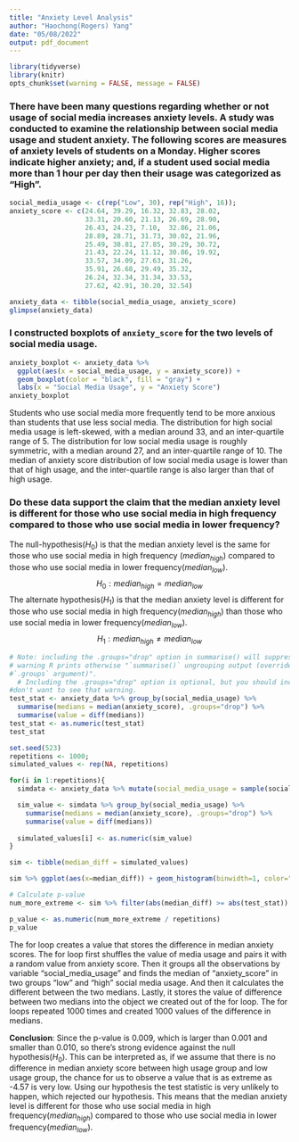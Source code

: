 ```yaml
---
title: "Anxiety Level Analysis"
author: "Haochong(Rogers) Yang"
date: "05/08/2022"
output: pdf_document
---
```


```r
library(tidyverse)
library(knitr)
opts_chunk$set(warning = FALSE, message = FALSE)
```

### There have been many questions regarding whether or not usage of social media increases anxiety levels. A study was conducted to examine the relationship between social media usage and student anxiety. The following scores are measures of anxiety levels of students on a Monday. Higher scores indicate higher anxiety; and, if a student used social media more than 1 hour per day then their usage was categorized as "High".

```r
social_media_usage <- c(rep("Low", 30), rep("High", 16));
anxiety_score <- c(24.64, 39.29, 16.32, 32.83, 28.02, 
                   33.31, 20.60, 21.13, 26.69, 28.90,
                   26.43, 24.23, 7.10,  32.86, 21.06,
                   28.89, 28.71, 31.73, 30.02, 21.96,
                   25.49, 38.81, 27.85, 30.29, 30.72,
                   21.43, 22.24, 11.12, 30.86, 19.92,
                   33.57, 34.09, 27.63, 31.26,
                   35.91, 26.68, 29.49, 35.32,
                   26.24, 32.34, 31.34, 33.53,
                   27.62, 42.91, 30.20, 32.54)

anxiety_data <- tibble(social_media_usage, anxiety_score)
glimpse(anxiety_data)
```


### I constructed boxplots of `anxiety_score` for the two levels of social media usage. 

```r
anxiety_boxplot <- anxiety_data %>% 
  ggplot(aes(x = social_media_usage, y = anxiety_score)) +
  geom_boxplot(color = "black", fill = "gray") +
  labs(x = "Social Media Usage", y = "Anxiety Score")
anxiety_boxplot
```

Students who use social media more frequently tend to be more anxious than students that use less social media. The distribution for high social media usage is left-skewed, with a median around 33, and an inter-quartile range of 5. The distribution for low social media usage is roughly symmetric, with a median around 27, and an inter-quartile range of 10. The median of anxiety score distribution of low social media usage is lower than that of high usage, and the inter-quartile range is also larger than that of high usage.

### Do these data support the claim that the median anxiety level is different for those who use social media in high frequency compared to those who use social media in lower frequency? 

The null-hypothesis($H_0$) is that the median anxiety level is the same for those who use social media in high frequency ($median_{high}$) compared to those who use social media in lower frequency($median_{low}$).
$$H_0: median_{high} = median_{low}$$
The alternate hypothesis($H_1$) is that the median anxiety level is different for those who use social media in high frequency($median_{high}$) than those who use social media in lower frequency($median_{low}$).
$$H_1: median_{high} \neq median_{low}$$

```r
# Note: including the .groups="drop" option in summarise() will suppress a friendly 
# warning R prints otherwise "`summarise()` ungrouping output (override with 
#`.groups` argument)".  
  # Including the .groups="drop" option is optional, but you should include it if you 
#don't want to see that warning.
test_stat <- anxiety_data %>% group_by(social_media_usage) %>%
  summarise(medians = median(anxiety_score), .groups="drop") %>%
  summarise(value = diff(medians))
test_stat <- as.numeric(test_stat)
test_stat

set.seed(523)
repetitions <- 1000;
simulated_values <- rep(NA, repetitions)

for(i in 1:repetitions){
  simdata <- anxiety_data %>% mutate(social_media_usage = sample(social_media_usage))

  sim_value <- simdata %>% group_by(social_media_usage) %>%
    summarise(medians = median(anxiety_score), .groups="drop") %>%
    summarise(value = diff(medians))
  
  simulated_values[i] <- as.numeric(sim_value)
}

sim <- tibble(median_diff = simulated_values)

sim %>% ggplot(aes(x=median_diff)) + geom_histogram(binwidth=1, color="black", fill="gray")

# Calculate p-value
num_more_extreme <- sim %>% filter(abs(median_diff) >= abs(test_stat)) %>% summarise(n())

p_value <- as.numeric(num_more_extreme / repetitions)
p_value
```

The for loop creates a value that stores the difference in median anxiety scores. The for loop first shuffles the value of media usage and pairs it with a random value from anxiety score. Then it groups all the observations by variable "social_media_usage" and finds the median of "anxiety_score" in two groups "low" and "high" social media usage. And then it calculates the different between the two medians. Lastly, it stores the value of difference between two medians into the object we created out of the for loop. The for loops repeated 1000 times and created 1000 values of the difference in medians.

**Conclusion**: Since the p-value is 0.009, which is larger than 0.001 and smaller than 0.010, so there's strong evidence against the null hypothesis($H_0$). This can be interpreted as, if we assume that there is no difference in median anxiety score between high usage group and low usage group, the chance for us to observe a value that is as extreme as -4.57 is very low. Using our hypothesis the test statistic is very unlikely to happen, which rejected our hypothesis. This means that the median anxiety level is different for those who use social media in high frequency($median_{high}$) compared to those who use social media in lower frequency($median_{low}$).